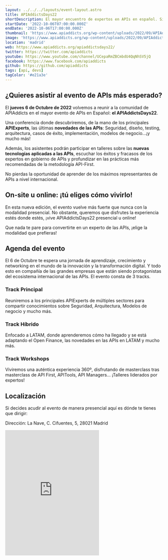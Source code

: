 ```yaml
---
layout: ../../../layouts/event-layout.astro
title: APIAddictsDays22
shortDescription: El mayor encuentro de expertos en APIs en español. Si las APIs son tu mundo, no puedes faltar a este evento internacional.
startDate: '2022-10-06T07:00:00.000Z'
endDate: '2022-10-06T17:00:00.000Z'
thumbnail: 'https://www.apiaddicts.org/wp-content/uploads/2022/09/APIAddictsDays22-6.png'
image: 'https://www.apiaddicts.org/wp-content/uploads/2022/09/APIAddictsDays22-6.png'
location: 'madrid'
web: https://www.apiaddicts.org/apiaddictsdays22/
twitter: https://twitter.com/apiaddicts
youtube: https://www.youtube.com/channel/UCepaRmZBCmbdU4QqNhSV5jQ
facebook: https://www.facebook.com/apiaddicts
github: https://github.com/apiaddicts
tags: [api, devs]
tagColor: '#e21a3e'
---
```


## ¿Quieres asistir al evento de APIs más esperado?

El **jueves 6 de Octubre de 2022** volvemos a reunir a la comunidad de APIAddicts en el mayor evento de APIs en Español: **el APIAddictsDays22**.

Una conferencia donde descubriremos, de la mano de los principales **APIExperts**, las últimas **novedades de las APIs**: Seguridad, diseño, testing, arquitectura, casos de éxito, implementación, modelos de negocio…¡y mucho más!

Además, los asistentes podrán participar en talleres sobre las **nuevas tecnologías aplicadas a las APIs**, escuchar los éxitos y fracasos de los expertos en gobierno de APIs y profundizar en las prácticas más recomendadas de la metodología API-First.

No pierdas la oportunidad de aprender de los máximos representantes de APIs a nivel internacional.

## On-site u online: ¡tú eliges cómo vivirlo!

En esta nueva edición, el evento vuelve más fuerte que nunca con la modalidad presencial. No obstante, queremos que disfrutes la experiencia estés donde estés, ¡vive APIAddictsDays22 presencial u online!

Que nada te pare para convertirte en un experto de las APIs, ¡elige la modalidad que prefieras!

## Agenda del evento

El 6 de Octubre te espera una jornada de aprendizaje, crecimiento y networking en el mundo de la innovación y la transformación digital. Y todo esto en compañía de las grandes empresas que están siendo protagonistas del ecosistema internacional de las APIs. El evento consta de 3 tracks.

### Track Principal

Reuniremos a los principales APIExperts de múltiples sectores para compartir conocimientos sobre Seguridad, Arquitectura, Modelos de negocio y mucho más.

### Track Híbrido

Enfocado a LATAM, donde aprenderemos cómo ha llegado y se está adaptando el Open Finance, las novedades en las APIs en LATAM y mucho más.

### Track Workshops

Viviremos una auténtica experiencia 360º, disfrutando de masterclass tras masterclass de API First, APITools, API Managers... ¡Talleres liderados por expertos!

## Localización

Si decides acudir al evento de manera presencial aquí es dónde te tienes que dirigir:

Dirección: La Nave, C. Cifuentes, 5, 28021 Madrid

<iframe
  className="mt-4 w-full"
  height="400"
  src="https://www.google.com/maps/embed?pb=!1m18!1m12!1m3!1d3040.7636952189428!2d-3.6981867838185183!3d40.34758776776415!2m3!1f0!2f0!3f0!3m2!1i1024!2i768!4f13.1!3m3!1m2!1s0xd4226dc6a64c46b%3A0x23e1b239d4aea935!2sLa%20Nave!5e0!3m2!1ses!2ses!4v1664167897800!5m2!1ses!2ses"
  style="border:0;"
  allowfullscreen=""
  loading="lazy"
  referrerpolicy="no-referrer-when-downgrade"
></iframe>
